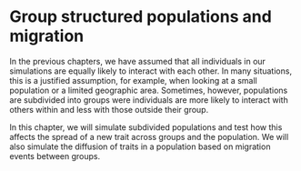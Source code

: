 
# Group structured populations and migration {#group-structure}

<!-- Explaining fundamentals of networks -->
In the previous chapters, we have assumed that all individuals in our simulations are equally likely to interact with each other. In many situations, this is a justified assumption, for example, when looking at a small population or a limited geographic area. Sometimes, however, populations are subdivided into groups were individuals are more likely to interact with others within and less with those outside their group. 

In this chapter, we will simulate subdivided populations and test how this affects the spread of a new trait across groups and the population. We will also simulate the diffusion of traits in a population based on migration events between groups. 



```r

```